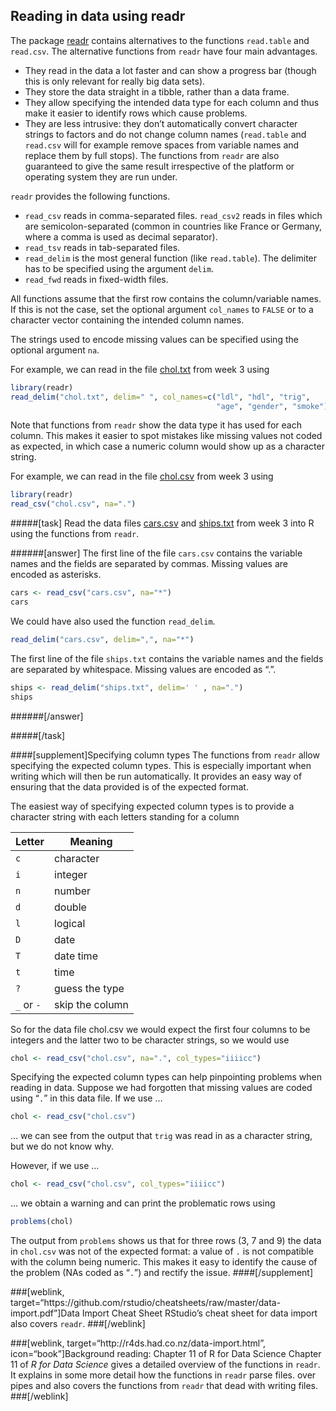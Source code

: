 ## Reading in data using readr

The package [readr](https://cran.r-project.org/web/packages/readr/index.html) contains alternatives to the functions `read.table` and `read.csv`. The alternative functions from `readr` have four main advantages.

- They read in the data a lot faster and can show a progress bar (though this is only relevant for really big data sets).
- They store the data straight in a tibble, rather than a data frame.
- They allow specifying the intended data type for each column and thus make it easier to identify rows which cause problems.
- They are less intrusive: they don't automatically convert character strings to factors and do not change column names (`read.table` and `read.csv` will for example remove spaces from variable names and replace them by full stops). The functions from `readr` are also guaranteed to give the same result irrespective of the platform or operating system they are run under.

`readr` provides the following functions.

- `read_csv` reads in comma-separated files. `read_csv2` reads in files which are semicolon-separated (common in countries like France or Germany, where a comma is used as decimal separator).
- `read_tsv` reads in tab-separated files.
- `read_delim` is the most general function (like `read.table`). The delimiter has to be specified using the argument `delim`.
- `read_fwd` reads in fixed-width files. 

All functions assume that the first row contains the column/variable names. If this is not the case, set the optional argument `col_names` to `FALSE` or to a character vector containing the intended column names.

The strings used to encode missing values can be specified using the optional argument `na`.

For example, we can read in the file [chol.txt](http://www.stats.gla.ac.uk/~levers/rp/chol.txt) from week 3 using 
```r
library(readr)
read_delim("chol.txt", delim=" ", col_names=c("ldl", "hdl", "trig",
                                              "age", "gender", "smoke"))
```
Note that functions from `readr` show the data type it has used for each column. This makes it easier to spot mistakes like missing values not coded as expected, in which case a numeric column would show up as a character string.

For example, we can read in the file [chol.csv](http://www.stats.gla.ac.uk/~levers/rp/chol.csv) from week 3 using 
```r
library(readr)
read_csv("chol.csv", na=".")
```

#####[task]
Read the data files [cars.csv](http://www.stats.gla.ac.uk/~levers/rp/cars.csv) and [ships.txt](http://www.stats.gla.ac.uk/~levers/rp/ships.txt) from week 3 into R using the functions from `readr`.


######[answer]
The first line of the file `cars.csv` contains the variable names and the fields are separated by commas. Missing values are encoded as asterisks.
```r
cars <- read_csv("cars.csv", na="*")
cars
```
We could have also used the function `read_delim`.
```r
read_delim("cars.csv", delim=",", na="*")
```
The first line of the file `ships.txt` contains the variable names and the fields are separated by whitespace. Missing values are encoded as ".".
```r
ships <- read_delim("ships.txt", delim=' ' , na=".")
ships
```
######[/answer]


#####[/task]

####[supplement]Specifying column types
The functions from `readr` allow specifying the expected column types. This is especially important when writing which will then be run automatically. It provides an easy way of ensuring that the data provided is of the expected format.

The easiest way of specifying expected column types is to provide a character string with each letters standing for a column

| Letter  | Meaning   |
|--|------------------|
|`c`| character       |
|`i`| integer         |
|`n`| number          |
|`d`| double          |
|`l`| logical         |
|`D`| date            |
|`T`| date time       |
|`t`| time            |
|`?`| guess the type  |
|`_` or `-`| skip the column |

So for the data file chol.csv we would expect the first four columns to be integers and the latter two to be character strings, so we would use
```r
chol <- read_csv("chol.csv", na=".", col_types="iiiicc")
```

Specifying the expected column types can help pinpointing problems when reading in data. Suppose we had forgotten that missing values are coded using "`.`" in this data file. If we use ...
```r
chol <- read_csv("chol.csv")
```
... we  can see from the output that `trig` was read in as a character string, but we do not know why.

However, if we use ...
```r
chol <- read_csv("chol.csv", col_types="iiiicc")
```
... we obtain a warning and can print the problematic rows using
```r
problems(chol)
```
The output from `problems` shows us that for three rows (3, 7 and 9) the data in `chol.csv` was not of the expected format: a value of `.` is not compatible with the column being numeric. This makes it easy to identify the cause of the problem (NAs coded as "`.`") and rectify the issue.
####[/supplement]

###[weblink, target="https://github.com/rstudio/cheatsheets/raw/master/data-import.pdf"]Data Import Cheat Sheet
RStudio's cheat sheet for data import also covers `readr`.
###[/weblink]

###[weblink, target="http://r4ds.had.co.nz/data-import.html", icon="book"]Background reading: Chapter 11 of R for Data Science
Chapter 11 of *R for Data Science* gives a detailed overview of the functions in `readr`. It explains in some more detail how the functions in `readr` parse files. over pipes and also covers the functions from `readr` that dead with writing files.
###[/weblink]


<!--[if PDF]>
\newpage
<![endif]-->
